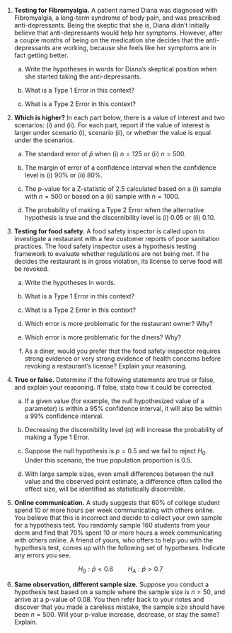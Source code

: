 1. **Testing for Fibromyalgia.**
A patient named Diana was diagnosed with Fibromyalgia, a long-term syndrome of body pain, and was prescribed anti-depressants. Being the skeptic that she is, Diana didn't initially believe that anti-depressants would help her symptoms. However, after a couple months of being on the medication she decides that the anti-depressants are working, because she feels like her symptoms are in fact getting better.

    a. Write the hypotheses in words for Diana's skeptical position when she started taking the anti-depressants.

    b. What is a Type 1 Error in this context?

    c. What is a Type 2 Error in this context?

1. **Which is higher?**
In each part below, there is a value of interest and two scenarios:  (i) and (ii). For each part, report if the value of interest is larger under scenario (i), scenario (ii), or whether the value is equal under the scenarios.

    a. The standard error of $\hat{p}$ when (i) $n = 125$ or (ii) $n = 500$.

    b. The margin of error of a confidence interval when the confidence level is (i) 90% or (ii) 80%.

    c. The p-value for a Z-statistic of 2.5 calculated based on a (i) sample with $n = 500$ or based on a (ii) sample with $n = 1000$.

    d. The probability of making a Type 2 Error when the alternative hypothesis is true and the discernibility level is (i) 0.05 or (ii) 0.10.

1. **Testing for food safety.**
A food safety inspector is called upon to investigate a restaurant with a few customer reports of poor sanitation practices. The food safety inspector uses a hypothesis testing framework to evaluate whether regulations are not being met. If he decides the restaurant is in gross violation, its license to serve food will be revoked.

    a.  Write the hypotheses in words.

    b.  What is a Type 1 Error in this context?

    c.  What is a Type 2 Error in this context?

    d.  Which error is more problematic for the restaurant owner? Why?

    e.  Which error is more problematic for the diners? Why?

    f.  As a diner, would you prefer that the food safety inspector requires strong evidence or very strong evidence of health concerns before revoking a restaurant's license? Explain your reasoning.

1.  **True or false.**
Determine if the following statements are true or false, and explain your reasoning. If false, state how it could be corrected.

    a. If a given value (for example, the null hypothesized value of a parameter) is within a 95% confidence interval, it will also be within a 99% confidence interval.

    b. Decreasing the discernibility level ($\alpha$) will increase the probability of making a Type 1 Error.

    c. Suppose the null hypothesis is $p = 0.5$ and we fail to reject $H_0$. Under this scenario, the true population proportion is 0.5.

    d. With large sample sizes, even small differences between the null value and the observed point estimate, a difference often called the effect size, will be identified as statistically discernible.
    
    \clearpage

1. **Online communication.**
A study suggests that 60% of college student spend 10 or more hours per week communicating with others online. You believe that this is incorrect and decide to collect your own sample for a hypothesis test. You randomly sample 160 students from your dorm and find that 70% spent 10 or more hours a week communicating with others online. A friend of yours, who offers to help you with the hypothesis test, comes up with the following set of hypotheses. Indicate any errors you see. 

    $$H_0: \hat{p} < 0.6 \quad \quad H_A: \hat{p} > 0.7$$

1. **Same observation, different sample size.**
Suppose you conduct a hypothesis test based on a sample where the sample size is $n = 50$, and arrive at a p-value of 0.08. You then refer back to your notes and discover that you made a careless mistake, the sample size should have been $n = 500$. Will your p-value increase, decrease, or stay the same? Explain.
